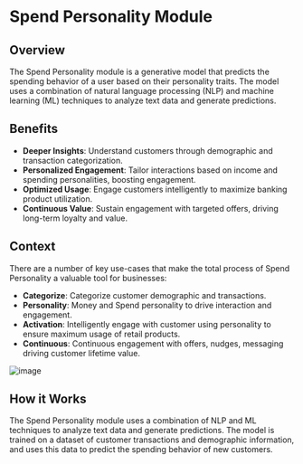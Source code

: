 # Spend Personality Module

## Overview

The Spend Personality module is a generative model that predicts the spending behavior of a user based on their personality traits. The model uses a combination of natural language processing (NLP) and machine learning (ML) techniques to analyze text data and generate predictions.

## Benefits

- **Deeper Insights**: Understand customers through demographic and transaction categorization.
- **Personalized Engagement**: Tailor interactions based on income and spending personalities, boosting engagement.
- **Optimized Usage**: Engage customers intelligently to maximize banking product utilization.
- **Continuous Value**: Sustain engagement with targeted offers, driving long-term loyalty and value.

## Context

There are a number of key use-cases that make the total process of Spend Personality a valuable tool for businesses:
- **Categorize**: Categorize customer demographic and transactions.
- **Personality**: Money and Spend personality to drive interaction and engagement.
- **Activation**: Intelligently engage with customer using personality to ensure maximum usage of retail products.
- **Continuous**: Continuous engagement with offers, nudges, messaging driving customer lifetime value.

![image](/images/modules/spend_personality/spend-personality.png)

## How it Works

The Spend Personality module uses a combination of NLP and ML techniques to analyze text data and generate predictions. The model is trained on a dataset of customer transactions and demographic information, and uses this data to predict the spending behavior of new customers.

